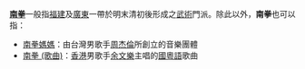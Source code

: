 '''[[南拳|南拳]]'''一般指[[福建|福建]]及[[廣東|廣東]]一帶於明末清初後形成之[[武術|武術]]門派。除此以外，'''南拳'''也可以指：
*[[南拳媽媽|南拳媽媽]]：由台灣男歌手[[周杰倫|周杰倫]]所創立的音樂團體
*[[南拳_(歌曲)|南拳 (歌曲)]]：[[香港|香港]]男歌手[[余文樂|余文樂]]主唱的[[國語|國]][[粵語|粵語]]歌曲
{{disambig|N南|cat=二字消歧義}}
